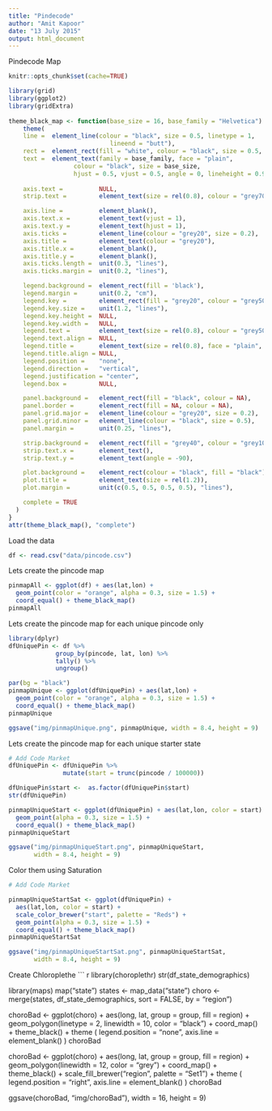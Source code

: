 ```yaml
---
title: "Pindecode"
author: "Amit Kapoor"
date: "13 July 2015"
output: html_document
---
```


Pindecode Map

```r
knitr::opts_chunk$set(cache=TRUE)

library(grid)
library(ggplot2)
library(gridExtra)
  
theme_black_map <- function(base_size = 16, base_family = "Helvetica") {
    theme(
    line =  element_line(colour = "black", size = 0.5, linetype = 1,
                            lineend = "butt"),
    rect =  element_rect(fill = "white", colour = "black", size = 0.5, linetype = 1),
    text =  element_text(family = base_family, face = "plain",
                  colour = "black", size = base_size,
                  hjust = 0.5, vjust = 0.5, angle = 0, lineheight = 0.9),
    
    axis.text =          NULL,
    strip.text =         element_text(size = rel(0.8), colour = "grey70"),

    axis.line =          element_blank(),
    axis.text.x =        element_text(vjust = 1),
    axis.text.y =        element_text(hjust = 1),
    axis.ticks =         element_line(colour = "grey20", size = 0.2),
    axis.title =         element_text(colour = "grey20"),
    axis.title.x =       element_blank(),
    axis.title.y =       element_blank(),
    axis.ticks.length =  unit(0.3, "lines"),
    axis.ticks.margin =  unit(0.2, "lines"),

    legend.background =  element_rect(fill = 'black'),
    legend.margin =      unit(0.2, "cm"),
    legend.key =         element_rect(fill = "grey20", colour = "grey50"),
    legend.key.size =    unit(1.2, "lines"),
    legend.key.height =  NULL,
    legend.key.width =   NULL,
    legend.text =        element_text(size = rel(0.8), colour = "grey50"),
    legend.text.align =  NULL,
    legend.title =       element_text(size = rel(0.8), face = "plain", hjust = 0, colour = "grey50"),
    legend.title.align = NULL,
    legend.position =    "none",
    legend.direction =   "vertical",
    legend.justification = "center",
    legend.box =         NULL,

    panel.background =   element_rect(fill = "black", colour = NA),
    panel.border =       element_rect(fill = NA, colour = NA),
    panel.grid.major =   element_line(colour = "grey20", size = 0.2),
    panel.grid.minor =   element_line(colour = "black", size = 0.5),
    panel.margin =       unit(0.25, "lines"),

    strip.background =   element_rect(fill = "grey40", colour = "grey10"),
    strip.text.x =       element_text(),
    strip.text.y =       element_text(angle = -90),

    plot.background =    element_rect(colour = "black", fill = "black"),
    plot.title =         element_text(size = rel(1.2)),
    plot.margin =        unit(c(0.5, 0.5, 0.5, 0.5), "lines"),

    complete = TRUE
  )
}
attr(theme_black_map(), "complete")

```

Load the data
```r
df <- read.csv("data/pincode.csv")

```

Lets create the pincode map
```r
pinmapAll <- ggplot(df) + aes(lat,lon) + 
  geom_point(color = "orange", alpha = 0.3, size = 1.5) +
  coord_equal() + theme_black_map()
pinmapAll
```

Lets create the pincode map for each unique pincode only
```r
library(dplyr)
dfUniquePin <- df %>%
             group_by(pincode, lat, lon) %>%
             tally() %>%
             ungroup()

par(bg = "black")
pinmapUnique <- ggplot(dfUniquePin) + aes(lat,lon) + 
  geom_point(color = "orange", alpha = 0.3, size = 1.5) +
  coord_equal() + theme_black_map()
pinmapUnique

ggsave("img/pinmapUnique.png", pinmapUnique, width = 8.4, height = 9)
```

Lets create the pincode map for each unique starter state
```r
# Add Code Market
dfUniquePin <- dfUniquePin %>% 
               mutate(start = trunc(pincode / 100000))

dfUniquePin$start <-  as.factor(dfUniquePin$start)
str(dfUniquePin)

pinmapUniqueStart <- ggplot(dfUniquePin) + aes(lat,lon, color = start) + 
  geom_point(alpha = 0.3, size = 1.5) +
  coord_equal() + theme_black_map()
pinmapUniqueStart

ggsave("img/pinmapUniqueStart.png", pinmapUniqueStart, 
       width = 8.4, height = 9)
```

Color them using Saturation
```r
# Add Code Market

pinmapUniqueStartSat <- ggplot(dfUniquePin) + 
  aes(lat,lon, color = start) + 
  scale_color_brewer("start", palette = "Reds") +
  geom_point(alpha = 0.3, size = 1.5) +
  coord_equal() + theme_black_map()
pinmapUniqueStartSat

ggsave("img/pinmapUniqueStartSat.png", pinmapUniqueStartSat, 
       width = 8.4, height = 9)
```


Create Chloroplethe
``` r
library(choroplethr)
str(df_state_demographics)

library(maps)
map("state")
states <- map_data("state")
choro <- merge(states, df_state_demographics, sort = FALSE, by = "region")

choroBad <- ggplot(choro) + 
  aes(long, lat, group = group, fill = region) +
  geom_polygon(linetype = 2, linewidth = 10, color = "black") + 
  coord_map() + theme_black() + 
  theme ( legend.position = "none",
         axis.line = element_blank() 
         )
choroBad

choroBad <- ggplot(choro) + 
  aes(long, lat, group = group, fill = region) +
  geom_polygon(linewidth = 12, color = "grey") + 
  coord_map() + theme_black() + 
  scale_fill_brewer("region", palette = "Set1") +
  theme ( legend.position = "right",
         axis.line = element_blank() 
         )
choroBad

ggsave(choroBad, "img/choroBad"), 
       width = 16, height = 9)

